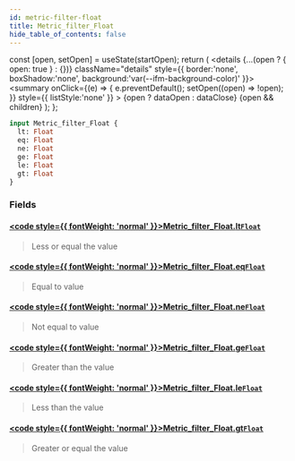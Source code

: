 ```yaml
---
id: metric-filter-float
title: Metric_filter_Float
hide_table_of_contents: false
---
```







  const [open, setOpen] = useState(startOpen);
  return (
    <details {...(open ? { open: true } : {})} className="details" style={{ border:'none', boxShadow:'none', background:'var(--ifm-background-color)' }}>
      <summary
        onClick={(e) => {
          e.preventDefault();
          setOpen((open) => !open);
        }}
        style={{ listStyle:'none' }}
      >
      {open ? dataOpen : dataClose}
      </summary>
      {open && children}
    </details>
  );
};







```graphql
input Metric_filter_Float {
  lt: Float
  eq: Float
  ne: Float
  ge: Float
  le: Float
  gt: Float
}
```




### Fields

#### [<code style={{ fontWeight: 'normal' }}>Metric_filter_Float.<b>lt</b></code>](#)<Bullet />[`Float`](/docs/graphql-reference/scalars/float) <Badge class="secondary" text="scalar"/>
> Less or equal the value
> 

#### [<code style={{ fontWeight: 'normal' }}>Metric_filter_Float.<b>eq</b></code>](#)<Bullet />[`Float`](/docs/graphql-reference/scalars/float) <Badge class="secondary" text="scalar"/>
> Equal to value
> 

#### [<code style={{ fontWeight: 'normal' }}>Metric_filter_Float.<b>ne</b></code>](#)<Bullet />[`Float`](/docs/graphql-reference/scalars/float) <Badge class="secondary" text="scalar"/>
> Not equal to value
> 

#### [<code style={{ fontWeight: 'normal' }}>Metric_filter_Float.<b>ge</b></code>](#)<Bullet />[`Float`](/docs/graphql-reference/scalars/float) <Badge class="secondary" text="scalar"/>
> Greater than the value
> 

#### [<code style={{ fontWeight: 'normal' }}>Metric_filter_Float.<b>le</b></code>](#)<Bullet />[`Float`](/docs/graphql-reference/scalars/float) <Badge class="secondary" text="scalar"/>
> Less than the value
> 

#### [<code style={{ fontWeight: 'normal' }}>Metric_filter_Float.<b>gt</b></code>](#)<Bullet />[`Float`](/docs/graphql-reference/scalars/float) <Badge class="secondary" text="scalar"/>
> Greater or equal the value
> 



